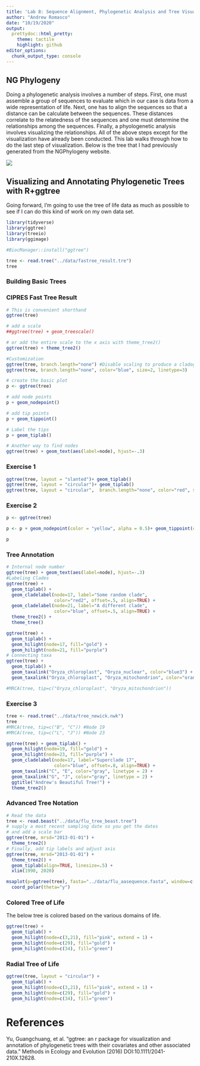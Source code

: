 ```yaml
---
title: 'Lab 8: Sequence Alignment, Phylogenetic Analysis and Tree Visualization'
author: "Andrew Romasco"
date: "10/19/2020"
output:
  prettydoc::html_pretty:
    theme: tactile
    highlight: github
editor_options: 
  chunk_output_type: console
---
```


## NG Phylogeny
Doing a phylogenetic analysis involves a number of steps. First, one must assemble a group of sequences to evaluate which in our case is data from a wide representation of life. Next, one has to align the sequences so that a distance can be calculate between the sequences. These distances correlate to the relatedness of the sequences and one must  determine the relationships among the sequences. Finally, a phyologenetic analysis involves visualizing the relationships. All of the above steps except for the visualization have already been conducted. This lab walks through how to do the last step of visualization. Below is the tree that I had previously generated from the NGPhylogeny website.

![](../images/Tree_image.png)
 
## Visualizing and Annotating Phylogenetic Trees with R+ggtree

Going forward, I'm going to use the tree of life data as much as possible to see if I can do this kind of work on my own data set.

```r
library(tidyverse)
library(ggtree)
library(treeio)
library(ggimage)

#BiocManager::install("ggtree")

tree <- read.tree("../data/fastree_result.tre")
tree
```

### Building Basic Trees

### CIPRES Fast Tree Result

```r
# This is convenient shorthand
ggtree(tree)

# add a scale
##ggtree(tree) + geom_treescale()

# or add the entire scale to the x axis with theme_tree2()
ggtree(tree) + theme_tree2()

#Customization
ggtree(tree, branch.length="none") #Disable scaling to produce a cladogram
ggtree(tree, branch.length="none", color="blue", size=2, linetype=3)

# create the basic plot
p <- ggtree(tree)

# add node points
p + geom_nodepoint()

# add tip points
p + geom_tippoint()

# Label the tips
p + geom_tiplab()

# Another way to find nodes
ggtree(tree) + geom_text(aes(label=node), hjust=-.3)
```

### Exercise 1

```r
ggtree(tree, layout = "slanted")+ geom_tiplab()
ggtree(tree, layout = "circular")+ geom_tiplab()
ggtree(tree, layout = "circular",  branch.length="none", color="red", size=2)+ geom_tiplab()
```

### Exercise 2

```r
p <- ggtree(tree)

p <- p + geom_nodepoint(color = "yellow", alpha = 0.5)+ geom_tippoint(color = "purple", pch = 23) + geom_tiplab(color = "purple", geom = "label")

p
```

### Tree Annotation

```r
# Internal node number
ggtree(tree) + geom_text(aes(label=node), hjust=-.3)
#Labeling Clades
ggtree(tree) + 
  geom_tiplab() + 
  geom_cladelabel(node=17, label="Some random clade", 
                  color="red2", offset=.5, align=TRUE) + 
  geom_cladelabel(node=21, label="A different clade", 
                  color="blue", offset=.5, align=TRUE) + 
  theme_tree2() + 
  theme_tree()

ggtree(tree) + 
  geom_tiplab() + 
  geom_hilight(node=17, fill="gold") + 
  geom_hilight(node=21, fill="purple")
# Connecting taxa
ggtree(tree) + 
  geom_tiplab() + 
  geom_taxalink("Oryza_chloroplast", "Oryza_nuclear", color="blue3") +
  geom_taxalink("Oryza_chloroplast", "Oryza_mitochondrion", color="orange2", curvature=-.9)

#MRCA(tree, tip=c("Oryza_chloroplast", "Oryza_mitochondrion"))
```

### Exercise 3

```r
tree <- read.tree("../data/tree_newick.nwk")
tree
#MRCA(tree, tip=c("B", "C")) #Node 19
#MRCA(tree, tip=c("L", "J")) #Node 23

ggtree(tree) + geom_tiplab() +
  geom_hilight(node=19, fill="gold") + 
  geom_hilight(node=23, fill="purple") +
  geom_cladelabel(node=17, label="Superclade 17", 
                  color="blue", offset=.8, align=TRUE) +
  geom_taxalink("C", "E", color="gray", linetype = 2) +
  geom_taxalink("G", "J", color="gray", linetype = 2) +
  ggtitle("Andrew's Beautiful Tree!") +
  theme_tree2()

```

### Advanced Tree Notation

```r
# Read the data
tree <- read.beast("../data/flu_tree_beast.tree")
# supply a most recent sampling date so you get the dates
# and add a scale bar
ggtree(tree, mrsd="2013-01-01") + 
  theme_tree2() 
# Finally, add tip labels and adjust axis
ggtree(tree, mrsd="2013-01-01") + 
  theme_tree2() + 
  geom_tiplab(align=TRUE, linesize=.5) + 
  xlim(1990, 2020)

msaplot(p=ggtree(tree), fasta="../data/flu_aasequence.fasta", window=c(150, 175)) +
  coord_polar(theta="y")
```


### Colored Tree of Life

The below tree is colored based on the various domains of life.

```r
ggtree(tree) + 
  geom_tiplab() + 
  geom_hilight(node=c(3,21), fill="pink", extend = 1) +
  geom_hilight(node=c(29), fill="gold") +
  geom_hilight(node=c(34), fill="green")
```


### Radial Tree of Life

```r
ggtree(tree, layout = "circular") + 
  geom_tiplab() + 
  geom_hilight(node=c(3,21), fill="pink", extend = 1) +
  geom_hilight(node=c(29), fill="gold") +
  geom_hilight(node=c(34), fill="green")
```


# References

Yu, Guangchuang, et al. “ggtree: an r package for visualization and annotation of phylogenetic trees with their covariates and other associated data.” Methods in Ecology and Evolution (2016) DOI:10.1111/2041-210X.12628.
